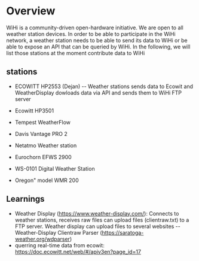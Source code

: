 # Overview
WiHi is a community-driven open-hardware initiative. We are open to all weather station devices. In order to be able to participate in the WiHi network, a 
weather station needs to be able to send its data to WiHi or be able to expose an API that can be queried by WiHi. 
In the following, we will list those stations at the moment contribute data to WiHi

## stations
- ECOWITT HP2553 (Dejan)
-- Weather stations sends data to Ecowit and WeatherDisplay dowloads data via API and sends them to WiHi FTP server

- Ecowitt HP3501
- Tempest WeatherFlow
- Davis Vantage PRO 2

- Netatmo Weather station
- Eurochorn EFWS 2900
- WS-0101 Digital Weather Station
- Oregon" model WMR 200

## Learnings

- Weather Display (https://www.weather-display.com/): Connects to weather stations, receives raw files can upload files (clientraw.txt) to a FTP server. Weather display can upload files
to several websites
-- Weather-Display Clientraw Parser (https://saratoga-weather.org/wdparser)
- querring real-time data from ecowit: https://doc.ecowitt.net/web/#/apiv3en?page_id=17 


